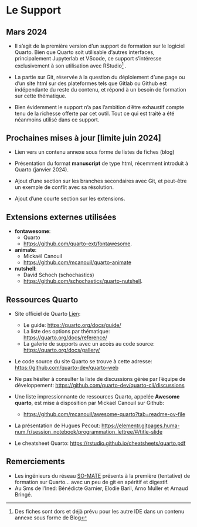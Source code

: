 
# Le Support {.unnumbered}

## Mars 2024 {.unnumbered}

* Il s'agit de la première version d'un support de formation sur le logiciel Quarto.  Bien que Quarto soit  utilisable d'autres interfaces, principalement Jupyterlab et VScode,  ce support s'intéresse exclusivement à son utilisation avec RStudio^[Des fiches sont dors et déjà prévu pour les autre IDE dans un contenu annexe sous forme de Blog] . 

* La partie sur Git, réservée à la question du déploiement d'une page ou d'un site html sur des plateformes tels que Gitlab ou Github est indépendante du reste du contenu, et répond à un besoin de formation sur cette thématique.

* Bien évidemment le support n'a pas l'ambition d'être exhaustif compte tenu de la richesse offerte par cet outil. Tout ce qui est traité a été néanmoins utilisé dans ce support. 
  

## Prochaines mises à jour [limite juin 2024] {.unnumbered}

* Lien vers un contenu annexe sous forme de listes de fiches (blog)

* Présentation du format **manuscript** de type html, récemment introduit à Quarto (janvier 2024).

* Ajout d'une section sur les branches secondaires avec Git, et peut-être un exemple de conflit avec sa résolution.

* Ajout d'une courte section sur les extensions.

## Extensions externes utilisées{.unnumbered}

* **fontawesome**:
  * Quarto
  * <https://github.com/quarto-ext/fontawesome>.

* **animate**:
  * Mickaël Canouil 
  * <https://github.com/mcanouil/quarto-animate>

* **nutshell**:
  * David Schoch (schochastics)
  * <https://github.com/schochastics/quarto-nutshell>.


## Ressources Quarto {.unnumbered}

* Site officiel de Quarto [Lien](https://quarto.org/): 
  * Le guide: <https://quarto.org/docs/guide/>
  * La liste des options par thématique: <https://quarto.org/docs/reference/>
  * La galerie de supports avec un accès au code source: <https://quarto.org/docs/gallery/>
* Le code source du site Quarto se trouve à cette adresse: <https://github.com/quarto-dev/quarto-web>
* Ne pas hésiter à consulter la liste de discussions gérée par l'équipe de développement: <https://github.com/quarto-dev/quarto-cli/discussions>
  
* Une liste impressionnante de ressources Quarto, appelée **Awesome quarto**, est mise à disposition par Mickael Canouil sur Github: 
  * <https://github.com/mcanouil/awesome-quarto?tab=readme-ov-file>

* La présentation de Hugues Pecout: <https://elementr.gitpages.huma-num.fr/session_notebook/programmation_lettree/#/title-slide>

* Le cheatsheet Quarto: <https://rstudio.github.io/cheatsheets/quarto.pdf>


## Remerciements

* Les ingénieurs du réseau [SO-MATE](https://mate-shs.cnrs.fr/les-groupes/so-mate-mate-shs-sud-ouest-2/) présents à la première (tentative) de formation sur Quarto... avec un peu de git en apéritif et digestif.  
* Au Sms de l'Ined: Bénédicte Garnier, Elodie Baril, Arno Muller et Arnaud Bringé.





